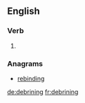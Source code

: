 ==English==

===Verb===
{{head|en}}

# {{present participle of|debrine|lang=en}}

===Anagrams===
* [[rebinding#English|rebinding]]

[[de:debrining]]
[[fr:debrining]]